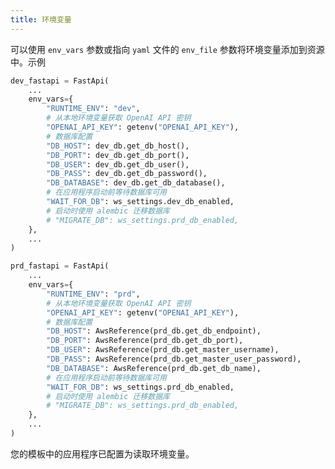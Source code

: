 ```yaml
---
title: 环境变量
---
```


可以使用 `env_vars` 参数或指向 `yaml` 文件的 `env_file` 参数将环境变量添加到资源中。示例

```python dev_resources.py
dev_fastapi = FastApi(
    ...
    env_vars={
        "RUNTIME_ENV": "dev",
        # 从本地环境变量获取 OpenAI API 密钥
        "OPENAI_API_KEY": getenv("OPENAI_API_KEY"),
        # 数据库配置
        "DB_HOST": dev_db.get_db_host(),
        "DB_PORT": dev_db.get_db_port(),
        "DB_USER": dev_db.get_db_user(),
        "DB_PASS": dev_db.get_db_password(),
        "DB_DATABASE": dev_db.get_db_database(),
        # 在应用程序启动前等待数据库可用
        "WAIT_FOR_DB": ws_settings.dev_db_enabled,
        # 启动时使用 alembic 迁移数据库
        # "MIGRATE_DB": ws_settings.prd_db_enabled,
    },
    ...
)
```

```python prd_resources.py
prd_fastapi = FastApi(
    ...
    env_vars={
        "RUNTIME_ENV": "prd",
        # 从本地环境变量获取 OpenAI API 密钥
        "OPENAI_API_KEY": getenv("OPENAI_API_KEY"),
        # 数据库配置
        "DB_HOST": AwsReference(prd_db.get_db_endpoint),
        "DB_PORT": AwsReference(prd_db.get_db_port),
        "DB_USER": AwsReference(prd_db.get_master_username),
        "DB_PASS": AwsReference(prd_db.get_master_user_password),
        "DB_DATABASE": AwsReference(prd_db.get_db_name),
        # 在应用程序启动前等待数据库可用
        "WAIT_FOR_DB": ws_settings.prd_db_enabled,
        # 启动时使用 alembic 迁移数据库
        # "MIGRATE_DB": ws_settings.prd_db_enabled,
    },
    ...
)
```

您的模板中的应用程序已配置为读取环境变量。